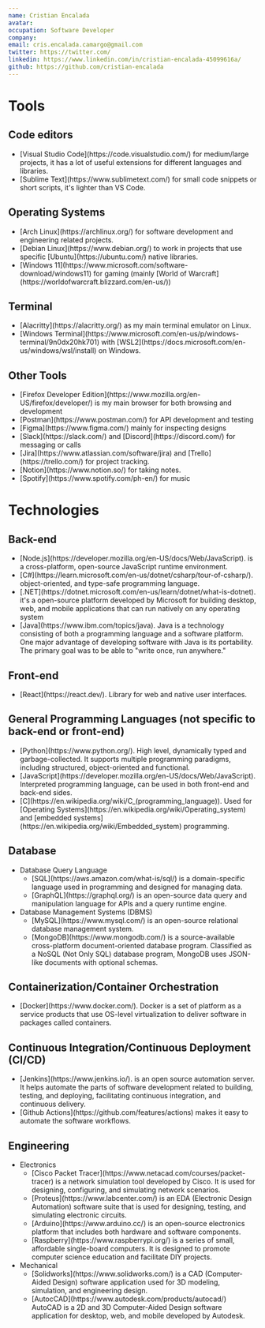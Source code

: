```yaml
---
name: Cristian Encalada
avatar: 
occupation: Software Developer
company:
email: cris.encalada.camargo@gmail.com
twitter: https://twitter.com/
linkedin: https://www.linkedin.com/in/cristian-encalada-45099616a/
github: https://github.com/cristian-encalada
---
```


# Tools

## Code editors

<ul>
  <li>
    [Visual Studio Code](https://code.visualstudio.com/) for medium/large projects, it has a lot of useful extensions for different languages and libraries.
  </li>
  <li>
    [Sublime Text](https://www.sublimetext.com/) for small code snippets or short scripts, it's lighter than VS Code.
  </li>
</ul>

## Operating Systems

<ul>
  <li>
    [Arch Linux](https://archlinux.org/) for software development and engineering related projects.
  </li>
  <li>
    [Debian Linux](https://www.debian.org/) to work in projects that use specific [Ubuntu](https://ubuntu.com/) native libraries.
  </li>
  <li>
    [Windows 11](https://www.microsoft.com/software-download/windows11) for gaming (mainly [World of Warcraft](https://worldofwarcraft.blizzard.com/en-us/))
  </li>
</ul>

## Terminal

<ul>
  <li>
    [Alacritty](https://alacritty.org/) as my main terminal emulator on Linux.
  </li>
  <li>
    [Windows Terminal](https://www.microsoft.com/en-us/p/windows-terminal/9n0dx20hk701) with [WSL2](https://docs.microsoft.com/en-us/windows/wsl/install) on Windows.
  </li>

</ul>

## Other Tools

<ul>
  <li>
    [Firefox Developer Edition](https://www.mozilla.org/en-US/firefox/developer/) is my main browser for both browsing and development
  </li>
  <li>
    [Postman](https://www.postman.com/) for API development and testing
  </li>
  <li>
    [Figma](https://www.figma.com/) mainly for inspecting designs
  </li>
  <li>
    [Slack](https://slack.com/) and [Discord](https://discord.com/) for messaging or calls
  </li>
  <li>
    [Jira](https://www.atlassian.com/software/jira) and [Trello](https://trello.com/) for project tracking.
  </li>
  <li>
    [Notion](https://www.notion.so/) for taking notes.
  </li>
  <li>
    [Spotify](https://www.spotify.com/ph-en/) for music
  </li>
</ul>


# Technologies

## Back-end
<ul>
  <li>
    [Node.js](https://developer.mozilla.org/en-US/docs/Web/JavaScript). is a cross-platform, open-source JavaScript runtime environment.
  </li>
  <li>
    [C#](https://learn.microsoft.com/en-us/dotnet/csharp/tour-of-csharp/). object-oriented, and type-safe programming language.
  </li>
  <li>
    [.NET](https://dotnet.microsoft.com/en-us/learn/dotnet/what-is-dotnet).  it's a open-source platform developed by Microsoft for building desktop, web, and mobile applications that can run natively on any operating system
  </li>
  <li>
    [Java](https://www.ibm.com/topics/java). Java is a technology consisting of both a programming language and a software platform. One major advantage of developing software with Java is its portability. The primary goal was to be able to "write once, run anywhere."
  </li>
</ul>

## Front-end
<ul>
  <li>
    [React](https://react.dev/). Library for web and native user interfaces.
  </li>
</ul>

## General Programming Languages (not specific to back-end or front-end)
<ul>
  <li>
    [Python](https://www.python.org/). High level, dynamically typed and garbage-collected. It supports multiple programming paradigms, including structured, object-oriented and functional.
  </li>
  <li>
    [JavaScript](https://developer.mozilla.org/en-US/docs/Web/JavaScript). Interpreted programming language, can be used in both front-end and back-end sides.
  </li>
  <li>
    [C](https://en.wikipedia.org/wiki/C_(programming_language)). Used for [Operating Systems](https://en.wikipedia.org/wiki/Operating_system) and [embedded systems](https://en.wikipedia.org/wiki/Embedded_system) programming.
  </li>
</ul>

## Database

<ul>
  <li>
    Database Query Language
    <ul>
      <li>
        [SQL](https://aws.amazon.com/what-is/sql/) is a domain-specific language used in programming and designed for managing data.
      </li>
      <li>
        [GraphQL](https://graphql.org/) is an open-source data query and manipulation language for APIs and a query runtime engine. 
      </li>
    </ul>
  </li>
  <li>
    Database Management Systems (DBMS)
    <ul>
      <li>
        [MySQL](https://www.mysql.com/) is an open-source relational database management system.
      </li>
      <li>
        [MongoDB](https://www.mongodb.com/) is a source-available cross-platform document-oriented database program. Classified as a NoSQL (Not Only SQL) database program, MongoDB uses JSON-like documents with optional schemas. 
      </li>
    </ul>
  </li>
</ul>

## Containerization/Container Orchestration
<ul>
  <li>
    [Docker](https://www.docker.com/). Docker is a set of platform as a service products that use OS-level virtualization to deliver software in packages called containers.
  </li>
</ul>

## Continuous Integration/Continuous Deployment (CI/CD)
<ul>
  <li>
    [Jenkins](https://www.jenkins.io/). is an open source automation server. It helps automate the parts of software development related to building, testing, and deploying, facilitating continuous integration, and continuous delivery.
  </li>
  <li>
    [Github Actions](https://github.com/features/actions) makes it easy to automate the software workflows.
  </li>
</ul>

## Engineering

<ul>
  <li>
    Electronics
    <ul>
      <li>
        [Cisco Packet Tracer](https://www.netacad.com/courses/packet-tracer) is a network simulation tool developed by Cisco. It is used for designing, configuring, and simulating network scenarios.
      </li>
      <li>
        [Proteus](https://www.labcenter.com/) is an EDA (Electronic Design Automation) software suite that is used for designing, testing, and simulating electronic circuits. 
      </li>
      <li>
        [Arduino](https://www.arduino.cc/)  is an open-source electronics platform that includes both hardware and software components.
      </li>
      <li>
        [Raspberry](https://www.raspberrypi.org/) is a series of small, affordable single-board computers. It is designed to promote computer science education and facilitate DIY projects.
      </li>
    </ul>
  </li>
  <li>
      Mechanical
    <ul>
      <li>
        [Solidworks](https://www.solidworks.com/) is a CAD (Computer-Aided Design) software application used for 3D modeling, simulation, and engineering design.
      </li>
      <li>
        [AutocCAD](https://www.autodesk.com/products/autocad/) AutoCAD is a 2D and 3D Computer-Aided Design software application for desktop, web, and mobile developed by Autodesk.
      </li>
    </ul>
  </li>
</ul>
